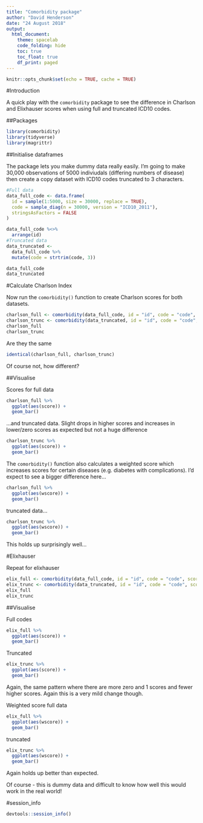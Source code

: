 ```yaml
---
title: "Comorbidity package"
author: "David Henderson"
date: "24 August 2018"
output: 
  html_document:
    theme: spacelab
    code_folding: hide
    toc: true
    toc_float: true
    df_print: paged
---
```


```r
knitr::opts_chunk$set(echo = TRUE, cache = TRUE)
```


#Introduction

A quick play with the `comorbidity` package to see the difference in Charlson and Elixhauser scores when using full and truncated ICD10 codes. 

##Packages

```r
library(comorbidity)
library(tidyverse)
library(magrittr)
```

##Initialise dataframes

The package lets you make dummy data really easily. I'm going to make 30,000 observations of 5000 indiviudals (differing numbers of disease) then create a copy dataset with ICD10 codes truncated to 3 characters.

```r
#Full data
data_full_code <- data.frame(
  id = sample(1:5000, size = 30000, replace = TRUE),
  code = sample_diag(n = 30000, version = "ICD10_2011"),
  stringsAsFactors = FALSE
)

data_full_code %<>%
  arrange(id)
#Truncated data
data_truncated <-
  data_full_code %>% 
  mutate(code = strtrim(code, 3))

data_full_code
data_truncated
```

#Calculate Charlson Index

Now run the `comorbidity()` function to create Charlson scores for both datasets.

```r
charlson_full <- comorbidity(data_full_code, id = "id", code = "code", score = "charlson_icd10")
charlson_trunc <- comorbidity(data_truncated, id = "id", code = "code", score = "charlson_icd10")
charlson_full
charlson_trunc
```

Are they the same

```r
identical(charlson_full, charlson_trunc)
```


Of course not, how different?

##Visualise

Scores for full data

```r
charlson_full %>% 
  ggplot(aes(score)) +
  geom_bar()
```

...and truncated data. Slight drops in higher scores and increases in lower/zero scores as expected but not a huge difference

```r
charlson_trunc %>% 
  ggplot(aes(score)) +
  geom_bar()
```

The `comorbidity()` function also calculates a weighted score which increases scores for certain diseases (e.g. diabetes with complications). I'd expect to see a bigger difference here...

```r
charlson_full %>% 
  ggplot(aes(wscore)) +
  geom_bar()
```

truncated data...

```r
charlson_trunc %>% 
  ggplot(aes(wscore)) +
  geom_bar()
```

This holds up surprisingly well...

#Elixhauser

Repeat for elixhauser

```r
elix_full <- comorbidity(data_full_code, id = "id", code = "code", score = "elixhauser_icd10")
elix_trunc <- comorbidity(data_truncated, id = "id", code = "code", score = "elixhauser_icd10")
elix_full
elix_trunc
```

##Visualise

Full codes

```r
elix_full %>% 
  ggplot(aes(score)) +
  geom_bar()
```

Truncated

```r
elix_trunc %>% 
  ggplot(aes(score)) +
  geom_bar()
```

Again, the same pattern where there are more zero and 1 scores and fewer higher scores. Again this is a very mild change though. 

Weighted score full data

```r
elix_full %>% 
  ggplot(aes(wscore)) +
  geom_bar()
```

truncated

```r
elix_trunc %>% 
  ggplot(aes(wscore)) +
  geom_bar()
```

Again holds up better than expected.

Of course - this is dummy data and difficult to know how well this would work in the real world!

#session_info

```r
devtools::session_info()
```